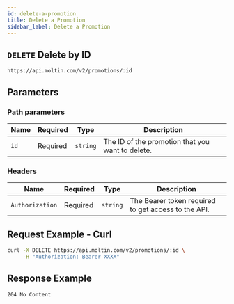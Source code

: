 ```yaml
---
id: delete-a-promotion
title: Delete a Promotion
sidebar_label: Delete a Promotion
---
```


## `DELETE` Delete by ID

```http
https://api.moltin.com/v2/promotions/:id
```

## Parameters

### Path parameters

| Name | Required | Type | Description |
| --- | --- | --- | --- |
| `id` | Required | `string` | The ID of the promotion that you want to delete. |

### Headers

| Name | Required | Type | Description |
| --- | --- | --- | --- |
| `Authorization` | Required | `string` | The Bearer token required to get access to the API. |

## Request Example - Curl

```bash
curl -X DELETE https://api.moltin.com/v2/promotions/:id \
     -H "Authorization: Bearer XXXX"
```

## Response Example

`204 No Content`
